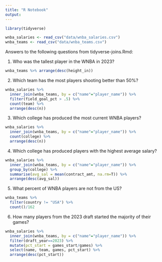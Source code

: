 ```yaml
---
title: "R Notebook"
output: 
---
```


```r
library(tidyverse)
```

```r
wnba_salaries <- read_csv("data/wnba_salaries.csv")
wnba_teams <- read_csv("data/wnba_teams.csv")
```

Answers to the following questions from tidyverse-joins.Rmd:

1.  Who was the tallest player in the WNBA in 2023?

```r
wnba_teams %>% arrange(desc(height_in))
```

2.  Which team has the most players shooting better than 50%?

```r
wnba_salaries %>% 
  inner_join(wnba_teams, by = c("name"="player_name")) %>% 
  filter(field_goal_pct > .5) %>% 
  count(team) %>% 
  arrange(desc(n))
```

3.  Which college has produced the most current WNBA players?

```r
wnba_salaries %>% 
  inner_join(wnba_teams, by = c("name"="player_name")) %>% 
  count(college) %>% 
  arrange(desc(n))
```

4.  Which college has produced players with the highest average salary?

```r
wnba_salaries %>% 
  inner_join(wnba_teams, by = c("name"="player_name")) %>% 
  group_by(college) %>% 
  summarise(avg_sal = mean(contract_amt, na.rm=T)) %>% 
  arrange(desc(avg_sal))
```

5.  What percent of WNBA players are not from the US?

```r
wnba_teams %>% 
  filter(country != "USA") %>% 
  count()/162
```

6.  How many players from the 2023 draft started the majority of their games?

```r
wnba_salaries %>% 
  inner_join(wnba_teams, by = c("name"="player_name")) %>% 
  filter(draft_year==2023) %>% 
  mutate(pct_start = games_start/games) %>% 
  select(name, team, games, pct_start) %>% 
  arrange(desc(pct_start))
```

